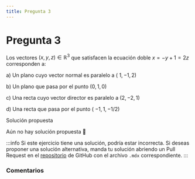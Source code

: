 ```yaml
---
title: Pregunta 3
---
```



# Pregunta 3

Los vectores $(x, y, z) \in \mathbb{R}^3$ que satisfacen la ecuación doble $x=-y+1=2 z$ corresponden a:

a) Un plano cuyo vector normal es paralelo a ( $1,-1,2)$

b) Un plano que pasa por el punto $(0,1,0)$

c) Una recta cuyo vector director es paralelo a $(2,-2,1)$

d) Una recta que pasa por el punto ( $-1,1,-1 / 2)$

<MDXDetails>
<summary>Solución propuesta</summary>

Aún no hay solución propuesta 🥲

:::info
Si este ejercicio tiene una solución, podría estar incorrecta. Si deseas proponer una solución alternativa, manda tu solución abriendo
un Pull Request en el [repositorio](https://github.com/crow-rojas/apuntes-fundamentals/pulls) de GitHub con el archivo
`.mdx` correspondiente.
:::

</MDXDetails>

### Comentarios

<Disqus
  url="https://crow-rojas.github.io/apuntes-fundamentals/docs/mathematics/calculus-1-2-3/exercises/2024-2/p03"
  identifier="docs/mathematics/calculus-1-2-3/exercises/2024-2/p03"
  title="2024-2 Cálculo I, II y III - Pregunta 03"
/>

